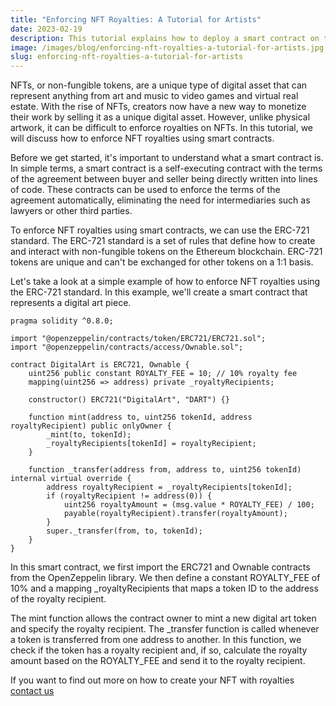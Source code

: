 ```yaml
---
title: "Enforcing NFT Royalties: A Tutorial for Artists"
date: 2023-02-19
description: This tutorial explains how to deploy a smart contract on the Ethereum based chains to create digital art tokens with enforced royalty fees..
image: /images/blog/enforcing-nft-royalties-a-tutorial-for-artists.jpg
slug: enforcing-nft-royalties-a-tutorial-for-artists
---
```


NFTs, or non-fungible tokens, are a unique type of digital asset that can represent anything from art and music to video games and virtual real estate. With the rise of NFTs, creators now have a new way to monetize their work by selling it as a unique digital asset. However, unlike physical artwork, it can be difficult to enforce royalties on NFTs. In this tutorial, we will discuss how to enforce NFT royalties using smart contracts.

Before we get started, it's important to understand what a smart contract is. In simple terms, a smart contract is a self-executing contract with the terms of the agreement between buyer and seller being directly written into lines of code. These contracts can be used to enforce the terms of the agreement automatically, eliminating the need for intermediaries such as lawyers or other third parties.

To enforce NFT royalties using smart contracts, we can use the ERC-721 standard. The ERC-721 standard is a set of rules that define how to create and interact with non-fungible tokens on the Ethereum blockchain. ERC-721 tokens are unique and can't be exchanged for other tokens on a 1:1 basis.

Let's take a look at a simple example of how to enforce NFT royalties using the ERC-721 standard. In this example, we'll create a smart contract that represents a digital art piece.


```solidity
pragma solidity ^0.8.0;

import "@openzeppelin/contracts/token/ERC721/ERC721.sol";
import "@openzeppelin/contracts/access/Ownable.sol";

contract DigitalArt is ERC721, Ownable {
    uint256 public constant ROYALTY_FEE = 10; // 10% royalty fee
    mapping(uint256 => address) private _royaltyRecipients;

    constructor() ERC721("DigitalArt", "DART") {}

    function mint(address to, uint256 tokenId, address royaltyRecipient) public onlyOwner {
        _mint(to, tokenId);
        _royaltyRecipients[tokenId] = royaltyRecipient;
    }

    function _transfer(address from, address to, uint256 tokenId) internal virtual override {
        address royaltyRecipient = _royaltyRecipients[tokenId];
        if (royaltyRecipient != address(0)) {
            uint256 royaltyAmount = (msg.value * ROYALTY_FEE) / 100;
            payable(royaltyRecipient).transfer(royaltyAmount);
        }
        super._transfer(from, to, tokenId);
    }
}

```

In this smart contract, we first import the ERC721 and Ownable contracts from the OpenZeppelin library. We then define a constant ROYALTY_FEE of 10% and a mapping _royaltyRecipients that maps a token ID to the address of the royalty recipient.

The mint function allows the contract owner to mint a new digital art token and specify the royalty recipient. The _transfer function is called whenever a token is transferred from one address to another. In this function, we check if the token has a royalty recipient and, if so, calculate the royalty amount based on the ROYALTY_FEE and send it to the royalty recipient.

If you want to find out more on how to create your NFT with royalties 
[contact us](/contact)








